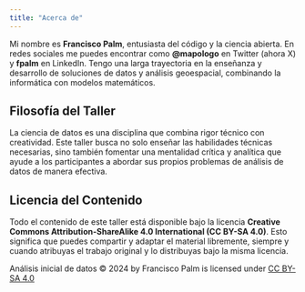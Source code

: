 ```yaml
---
title: "Acerca de"
---
```


Mi nombre es **Francisco Palm**, entusiasta del código y la ciencia abierta. En redes sociales me puedes encontrar como **\@mapologo** en Twitter (ahora X) y **fpalm** en LinkedIn. Tengo una larga trayectoria en la enseñanza y desarrollo de soluciones de datos y análisis geoespacial, combinando la informática con modelos matemáticos.

## Filosofía del Taller

La ciencia de datos es una disciplina que combina rigor técnico con creatividad. Este taller busca no solo enseñar las habilidades técnicas necesarias, sino también fomentar una mentalidad crítica y analítica que ayude a los participantes a abordar sus propios problemas de análisis de datos de manera efectiva.

## Licencia del Contenido

Todo el contenido de este taller está disponible bajo la licencia **Creative Commons Attribution-ShareAlike 4.0 International (CC BY-SA 4.0)**. Esto significa que puedes compartir y adaptar el material libremente, siempre y cuando atribuyas el trabajo original y lo distribuyas bajo la misma licencia.

Análisis inicial de datos © 2024 by Francisco Palm is licensed under [CC BY-SA 4.0](https://creativecommons.org/licenses/by-sa/4.0/?ref=chooser-v1)